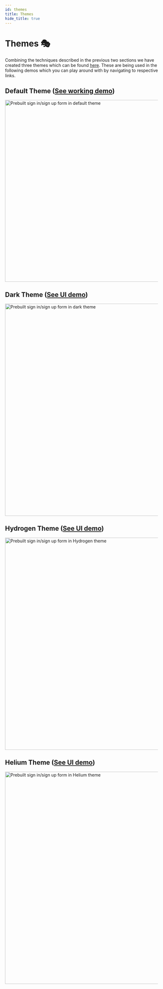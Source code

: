 ```yaml
---
id: themes
title: Themes
hide_title: true
---
```


# Themes 🎭
Combining the techniques described in the previous two sections we have created three themes which can be found [here](https://github.com/supertokens/supertokens-auth-react/tree/master/examples/with-typescript/src/Themes). These are being used in the following demos which you can play around with by navigating to respective links.

## Default Theme ([See working demo](https://thirdparty.demo.supertokens.com))

<img width="600px" alt="Prebuilt sign in/sign up form in default theme" src="/docs/static/assets/thirdparty/default-theme.png" />


## Dark Theme ([See UI demo](https://60422138fc41c9cd7eb8f4cd--affectionate-galileo-626692.netlify.app/auth?rid=thirdparty&theme=dark))

<img width="700px" alt="Prebuilt sign in/sign up form in dark theme" src="/docs/static/assets/thirdparty/dark-theme.png" />

## Hydrogen Theme ([See UI demo](https://60422138fc41c9cd7eb8f4cd--affectionate-galileo-626692.netlify.app/auth?rid=thirdparty&theme=hydrogen))


<img width="700px" alt="Prebuilt sign in/sign up form in Hydrogen theme" src="/docs/static/assets/thirdparty/hydrogen-theme.png" />
<br/>

## Helium Theme ([See UI demo](https://60422138fc41c9cd7eb8f4cd--affectionate-galileo-626692.netlify.app/auth?rid=thirdparty&theme=helium))

<img width="700px" alt="Prebuilt sign in/sign up form in Helium theme" src="/docs/static/assets/thirdparty/helium-theme.png" />